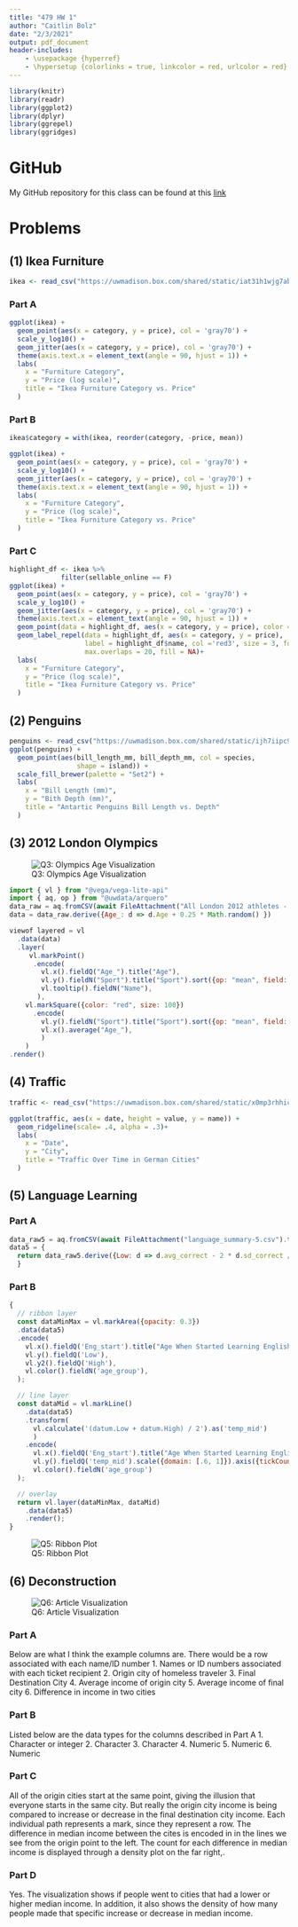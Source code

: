 ```yaml
---
title: "479 HW 1"
author: "Caitlin Bolz"
date: "2/3/2021"
output: pdf_document
header-includes:
    - \usepackage {hyperref}
    - \hypersetup {colorlinks = true, linkcolor = red, urlcolor = red}
---
```


```r
library(knitr)
library(readr)
library(ggplot2)
library(dplyr)
library(ggrepel)
library(ggridges)
```

# GitHub
My GitHub repository for this class can be found at this [link](https://github.com/cabolz/STAT479-HW)

# Problems

## (1) Ikea Furniture
```r
ikea <- read_csv("https://uwmadison.box.com/shared/static/iat31h1wjg7abhd2889cput7k264bdzd.csv")
```

### Part A
```r
ggplot(ikea) + 
  geom_point(aes(x = category, y = price), col = 'gray70') + 
  scale_y_log10() + 
  geom_jitter(aes(x = category, y = price), col = 'gray70') + 
  theme(axis.text.x = element_text(angle = 90, hjust = 1)) + 
  labs(
    x = "Furniture Category",
    y = "Price (log scale)",
    title = "Ikea Furniture Category vs. Price"
  )
```
 

### Part B
```r
ikea$category = with(ikea, reorder(category, -price, mean))

ggplot(ikea) + 
  geom_point(aes(x = category, y = price), col = 'gray70') + 
  scale_y_log10() + 
  geom_jitter(aes(x = category, y = price), col = 'gray70') + 
  theme(axis.text.x = element_text(angle = 90, hjust = 1)) + 
  labs(
    x = "Furniture Category",
    y = "Price (log scale)",
    title = "Ikea Furniture Category vs. Price"
  )
```

### Part C
```r
highlight_df <- ikea %>% 
             filter(sellable_online == F)
ggplot(ikea) + 
  geom_point(aes(x = category, y = price), col = 'gray70') + 
  scale_y_log10() + 
  geom_jitter(aes(x = category, y = price), col = 'gray70') + 
  theme(axis.text.x = element_text(angle = 90, hjust = 1)) + 
  geom_point(data = highlight_df, aes(x = category, y = price), color = 'red') + 
  geom_label_repel(data = highlight_df, aes(x = category, y = price), 
                   label = highlight_df$name, col ='red3', size = 3, force = 2, 
                   max.overlaps = 20, fill = NA)+
  labs(
    x = "Furniture Category",
    y = "Price (log scale)",
    title = "Ikea Furniture Category vs. Price"
  )
```


## (2) Penguins

```r
penguins <- read_csv("https://uwmadison.box.com/shared/static/ijh7iipc9ect1jf0z8qa2n3j7dgem1gh.csv")
ggplot(penguins) + 
  geom_point(aes(bill_length_mm, bill_depth_mm, col = species, 
                 shape = island)) +
  scale_fill_brewer(palette = "Set2") +
  labs(
    x = "Bill Length (mm)",
    y = "Bith Depth (mm)",
    title = "Antartic Penguins Bill Length vs. Depth"
  )
```


## (3) 2012 London Olympics

![Q3: Olympics Age Visualization](\Users\bolzc\OneDrive\Documents\STAT479-HW\Q3-Graphic.jpg)


````js
import { vl } from "@vega/vega-lite-api"
import { aq, op } from "@uwdata/arquero"
data_raw = aq.fromCSV(await FileAttachment("All London 2012 athletes - ALL ATHLETES.csv").text())
data = data_raw.derive({Age_: d => d.Age + 0.25 * Math.random() })
````

````js
viewof layered = vl
  .data(data)
  .layer(
     vl.markPoint()
      .encode(
        vl.x().fieldQ("Age_").title("Age"),
        vl.y().fieldN("Sport").title("Sport").sort({op: "mean", field: "Age_"}),
        vl.tooltip().fieldN("Name"),
       ),
    vl.markSquare({color: "red", size: 100})
      .encode(
        vl.y().fieldN("Sport").title("Sport").sort({op: "mean", field: "Age_"}),
        vl.x().average("Age_"),
        )
    )
.render()
````




## (4) Traffic
```r
traffic <- read_csv("https://uwmadison.box.com/shared/static/x0mp3rhhic78vufsxtgrwencchmghbdf.csv")

ggplot(traffic, aes(x = date, height = value, y = name)) +
  geom_ridgeline(scale= .4, alpha = .3)+
  labs(
    x = "Date",
    y = "City",
    title = "Traffic Over Time in German Cities"
  )
```


## (5) Language Learning


### Part A
````js
data_raw5 = aq.fromCSV(await FileAttachment("language_summary-5.csv").text())
data5 = {
  return data_raw5.derive({Low: d => d.avg_correct - 2 * d.sd_correct / op.sqrt(d.n), High: d => d.avg_correct + 2 * d.sd_correct / op.sqrt(d.n)})
  }
````


### Part B
````js
{
  // ribbon layer
  const dataMinMax = vl.markArea({opacity: 0.3})
  .data(data5)
  .encode(
    vl.x().fieldQ('Eng_start').title("Age When Started Learning English"),
    vl.y().fieldQ('Low'),
    vl.y2().fieldQ('High'),
    vl.color().fieldN('age_group'),
  );

  // line layer
  const dataMid = vl.markLine()
    .data(data5)
    .transform(
      vl.calculate('(datum.Low + datum.High) / 2').as('temp_mid')
      )
    .encode(
      vl.x().fieldQ('Eng_start').title("Age When Started Learning English"),
      vl.y().fieldQ('temp_mid').scale({domain: [.6, 1]}).axis({tickCount:4}).title("Test Score"),
      vl.color().fieldN('age_group')
  );

  // overlay
  return vl.layer(dataMinMax, dataMid)
    .data(data5)
    .render();
}
````

![Q5: Ribbon Plot](\Users\bolzc\OneDrive\Documents\STAT479-HW\Q5-Graphic.jpg)

## (6) Deconstruction

![Q6: Article Visualization](\Users\bolzc\OneDrive\Documents\STAT479-HW\Q6-Graphic.jpg)

### Part A
Below are what I think the example columns are. There would be a row associated with each name/ID number
1. Names or ID numbers associated with each ticket recipient
2. Origin city of homeless traveler
3. Final Destination City
4. Average income of origin city
5. Average income of final city
6. Difference in income in two cities

### Part B
Listed below are the data types for the columns described in Part A
1. Character or integer
2. Character
3. Character
4. Numeric
5. Numeric
6. Numeric

### Part C
All of the origin cities start at the same point, giving the illusion that everyone starts in the same city. But really the origin city income is being compared to increase or decrease in the final destination city income. Each individual path represents a mark, since they represent a row. The difference in median income between the cites is encoded in in the lines we see from the origin point to the left. The count for each difference in median income is displayed through a density plot on the far right,. 



### Part D
Yes. The visualization shows if people went to cities that had a lower or higher median income. In addition, it also shows the density of how many people made that specific increase or decrease in median income.